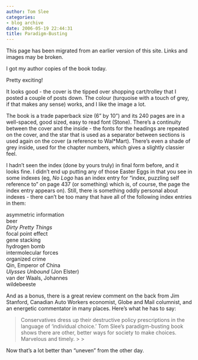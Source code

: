 ```yaml
---
author: Tom Slee
categories:
- blog archive
date: 2006-05-19 22:44:31
title: Paradigm-Busting
---
```


::: {.callout-note}

This page has been migrated from an earlier version of this site. 
Links and images may be broken.

:::



				

I got my author copies of the book today.




Pretty exciting!




It looks good - the cover is the tipped over shopping cart/trolley that I posted a couple of posts down. The colour (turquoise with a touch of grey, if that makes any sense) works, and I like the image a lot. 




The book is a trade paperback size (6" by 10") and its 240 pages are in a well-spaced, good sized, easy to read font (Stone). There's a continuity between the cover and the inside - the fonts for the headings are repeated on the cover, and the star that is used as a separator between sections is used again on the cover (a reference to Wal*Mart). There's even a shade of grey inside, used for the chapter numbers, which gives a slightly classier feel.




I hadn't seen the index (done by yours truly) in final form before, and it looks fine. I didn't end up putting any of those Easter Eggs in that you see in some indexes (eg, _No Logo_ has an index entry for "index, puzzling self reference to" on page 437 (or something) which is, of course, the page the index entry appears on). Still, there is something oddly personal about indexes - there can't be too many that have all of the following index entries in them:




asymmetric information  
beer  
_Dirty Pretty Things_  
focal point effect  
gene stacking  
hydrogen bomb  
intermolecular forces  
organized crime  
Qin, Emperor of China  
_Ulysses Unbound _(Jon Elster)  
van der Waals, Johannes  
wildebeeste




And as a bonus, there is a great review comment on the back from Jim Stanford, Canadian Auto Workers economist, Globe and Mail columnist, and an energetic commentator in many places. Here's what he has to say:

<blockquote>Conservatives dress up their destructive policy prescriptions in the language of 'individual choice.' Tom Slee's paradigm-busting book shows there are other, better ways for society to make choices. Marvelous and timely.
> 
> </blockquote>

Now that's a lot better than "uneven" from the other day.


		
